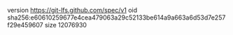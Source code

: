 version https://git-lfs.github.com/spec/v1
oid sha256:e60610259677e4cea479063a29c52133be614a9a663a6d53d7e257f29e459607
size 12076930
